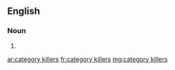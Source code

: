 ==English==

===Noun===
{{head|en}}

# {{plural of|category killer}}

[[ar:category killers]]
[[fr:category killers]]
[[mg:category killers]]